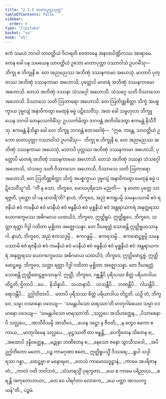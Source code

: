 ```yaml
---
title: "2.1.5 မာတာပုတ္တသုတ္တ"
tableOfContents: false
sidebar:
  order: 6
type: "tipitaka"
basket: "su"
book: "a5"
---
```



<DynamicBreadcrumb />

<Division number="55" book="a5">

<Paragraph number="341" book="a5">
ဧကံ သမယံ ဘဂဝါ သာဝတ္ထိယံ ဝိဟရတိ ဇေတဝနေ အနာထပိဏ္ဍိကဿ အာရာမေ. တေန ခေါ ပန သမယေန သာဝတ္ထိယံ ဥဘော မာတာပုတ္တာ ဝဿာဝါသံ ဥပဂမိံသု—  ဘိက္ခု စ ဘိက္ခုနီ စ. တေ အညမညဿ အဘိဏှံ ဒဿနကာမာ အဟေသုံ. မာတာပိ ပုတ္တဿ အဘိဏှံ ဒဿနကာမာ အဟောသိ; ပုတ္တောပိ မာတရံ အဘိဏှံ ဒဿနကာမော အဟောသိ. တေသံ အဘိဏှံ ဒဿနာ သံသဂ္ဂေါ အဟောသိ. သံသဂ္ဂေ သတိ ဝိဿာသော အဟောသိ. ဝိဿာသေ သတိ ဩတာရော အဟောသိ. တေ ဩတိဏ္ဏစိတ္တာ သိက္ခံ အပစ္စက္ခာယ ဒုဗ္ဗလျံ အနာဝိကတွာ မေထုနံ ဓမ္မံ ပဋိသေဝိံသု.
</Paragraph>

<Paragraph number="342" book="a5">
အထ ခေါ သမ္ဗဟုလာ ဘိက္ခူ ယေန ဘဂဝါ တေနုပသင်္ကမိံသု; ဥပသင်္ကမိတွာ ဘဂဝန္တံ အဘိဝါဒေတွာ ဧကမန္တံ နိသီဒိံသု. ဧကမန္တံ နိသိန္နာ ခေါ တေ ဘိက္ခူ ဘဂဝန္တံ ဧတဒဝေါစုံ—  “ဣဓ, ဘန္တေ, သာဝတ္ထိယံ ဥဘော မာတာပုတ္တာ ဝဿာဝါသံ ဥပဂမိံသု—  ဘိက္ခု စ ဘိက္ခုနီ စ, တေ အညမညဿ အဘိဏှံ ဒဿနကာမာ အဟေသုံ, မာတာပိ ပုတ္တဿ အဘိဏှံ ဒဿနကာမာ အဟောသိ, ပုတ္တောပိ မာတရံ အဘိဏှံ ဒဿနကာမော အဟောသိ. တေသံ အဘိဏှံ ဒဿနာ သံသဂ္ဂေါ အဟောသိ, သံသဂ္ဂေ သတိ ဝိဿာသော အဟောသိ, ဝိဿာသေ သတိ ဩတာရော အဟောသိ, တေ ဩတိဏ္ဏစိတ္တာ သိက္ခံ အပစ္စက္ခာယ ဒုဗ္ဗလျံ အနာဝိကတွာ မေထုနံ ဓမ္မံ ပဋိသေဝိံသူ”တိ.
</Paragraph>

<Paragraph number="343" book="a5">
“ကိံ နု သော, ဘိက္ခဝေ, မောဃပုရိသော မညတိ—  ‘န မာတာ ပုတ္တေ သာရဇ္ဇတိ, ပုတ္တော ဝါ ပန မာတရီ’တိ? နာဟံ, ဘိက္ခဝေ, အညံ ဧကရူပမ္ပိ သမနုပဿာမိ ဧဝံ ရဇနီယံ ဧဝံ ကမနီယံ ဧဝံ မဒနီယံ ဧဝံ ဗန္ဓနီယံ ဧဝံ မုစ္ဆနီယံ ဧဝံ အန္တရာယကရံ အနုတ္တရဿ ယောဂက္ခေမဿ အဓိဂမာယ ယထယိဒံ, ဘိက္ခဝေ, ဣတ္ထိရူပံ. ဣတ္ထိရူပေ, ဘိက္ခဝေ, သတ္တာ ရတ္တာ ဂိဒ္ဓါ ဂထိတာ မုစ္ဆိတာ အဇ္ဈောသန္နာ. တေ ဒီဃရတ္တံ သောစန္တိ ဣတ္ထိရူပဝသာနုဂါ.
</Paragraph>

<Paragraph number="344" book="a5">
နာဟံ, ဘိက္ခဝေ, အညံ ဧကသဒ္ဒမ္ပိ…  ဧကဂန္ဓမ္ပိ…  ဧကရသမ္ပိ…  ဧကဖောဋ္ဌဗ္ဗမ္ပိ သမနုပဿာမိ ဧဝံ ရဇနီယံ ဧဝံ ကမနီယံ ဧဝံ မဒနီယံ ဧဝံ ဗန္ဓနီယံ ဧဝံ မုစ္ဆနီယံ ဧဝံ အန္တရာယကရံ အနုတ္တရဿ ယောဂက္ခေမဿ အဓိဂမာယ ယထယိဒံ, ဘိက္ခဝေ, ဣတ္ထိဖောဋ္ဌဗ္ဗံ. ဣတ္ထိဖောဋ္ဌဗ္ဗေ, ဘိက္ခဝေ, သတ္တာ ရတ္တာ ဂိဒ္ဓါ ဂထိတာ မုစ္ဆိတာ အဇ္ဈောသန္နာ. တေ ဒီဃရတ္တံ သောစန္တိ ဣတ္ထိဖောဋ္ဌဗ္ဗဝသာနုဂါ.
</Paragraph>

<Paragraph number="345" book="a5">
ဣတ္ထီ, ဘိက္ခဝေ, ဂစ္ဆန္တီပိ ပုရိသဿ စိတ္တံ ပရိယာဒါယ တိဋ္ဌတိ; ဌိတာပိ …ပေ…  နိသိန္နာပိ…  သယာနာပိ…  ဟသန္တီပိ…  ဘဏန္တီပိ…  ဂါယန္တီပိ…  ရောဒန္တီပိ…  ဥဂ္ဃါတိတာပိ…  မတာပိ ပုရိသဿ စိတ္တံ ပရိယာဒါယ တိဋ္ဌတိ. ယဉှိ တံ, ဘိက္ခဝေ, သမ္မာ ဝဒမာနော ဝဒေယျ—  ‘သမန္တပါသော မာရဿာ’တိ မာတုဂါမံယေဝ သမ္မာ ဝဒမာနော ဝဒေယျ—  ‘သမန္တပါသော မာရဿာ’တိ.
</Paragraph>

<Paragraph number="346" type="verses" book="a5">
_သလ္လပေ အသိဟတ္ထေန,_  
_ပိသာစေနာပိ သလ္လပေ;_  
_အာသီဝိသမ္ပိ အာသီဒေ,_  
_ယေန ဒဋ္ဌော န ဇီဝတိ;_  
_န တွေဝ ဧကော ဧကာယ,_  
_မာတုဂါမေန သလ္လပေ._  

</Paragraph>

<Paragraph number="347" type="verses" book="a5">
_မုဋ္ဌဿတိံ တာ ဗန္ဓန္တိ,_  
_ပေက္ခိတေန သိတေန စ;_  
_အထောပိ ဒုန္နိဝတ္ထေန,_  
_မဉ္ဇုနာ ဘဏိတေန စ;_  
_နေသော ဇနော သွာသီသဒေါ,_  
_အပိ ဥဂ္ဃါတိတော မတော._  

</Paragraph>

<Paragraph number="348" type="verses" book="a5">
_ပဉ္စ ကာမဂုဏာ ဧတေ,_  
ဣတ္ထိရူပသ္မိံ ဒိဿရေ;_  
_ရူပါ သဒ္ဒါ ရသာ ဂန္ဓာ,_  
_ဖောဋ္ဌဗ္ဗာ စ မနောရမာ._  

</Paragraph>

<Paragraph number="349" type="verses" book="a5">
_တေသံ ကာမောဃဝူဠှာနံ,_  
_ကာမေ အပရိဇာနတံ;_  
_ကာလံ ဂတိ ဘဝါဘဝံ,_  
_သံသာရသ္မိံ ပုရက္ခတာ._  

</Paragraph>

<Paragraph number="350" type="verses" book="a5">
_ယေ စ ကာမေ ပရိညာယ,_  
_စရန္တိ အကုတောဘယာ;_  
_တေ ဝေ ပါရင်္ဂတာ လောကေ,_  
_ယေ ပတ္တာ အာသဝက္ခယန်”တိ._  


</Paragraph>
</Division>

<Paragraph number="351" type="center" book="a5">
ပဉ္စမံ.
</Paragraph>